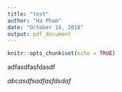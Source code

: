 ```yaml
---
title: "test"
author: "Ha Pham"
date: "October 14, 2018"
output: pdf_document
---
```


```r
knitr::opts_chunk$set(echo = TRUE)
```

adfasdfasfdasdf

*abcasdfsadfasfdsdaf*